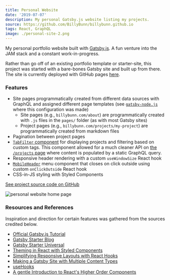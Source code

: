 ```yaml
---
title: Personal Website
date: '2019-07-07'
description: My personal Gatsby.js website listing my projects.
source: https://github.com/BillyBunn/billybunn.github.io
tags: React, GraphQL
image: ./personal-site-2.png
---
```


My personal portfolio website built with [Gatsby.js](https://www.gatsbyjs.org/). A fun venture into the JAM stack and a constant work-in-progress.

Rather than go off of an existing portfolio template or starter-site, this project was started with a bare-bones Gatsby site and built up from there. The site is currently deployed with GitHub pages [here](https://billybunn.com/).

### Features

- Site pages programmatically created from different data sources with GraphQL and assigned different page templates (see [`gatsby-node.js`](https://github.com/BillyBunn/billybunn.github.io/blob/development/gatsby-node.js) where this configuration was made)
  - Site pages (e.g., `billybunn.com/about`) are programmatically created with `.js` files in the `pages/` folder (as with most Gatsby sites)
  - Project pages (e.g., `billybunn.com/projects/my-project`) are programmatically created from markdown files
- Pagination between project pages
- [`TabFilter` component](https://github.com/BillyBunn/billybunn.github.io/blob/development/src/components/tab-filter/tab-filter.js) for displaying projects and filtering based on custom tags. This component allowed for a much cleaner API on [the `/projects` page](https://github.com/BillyBunn/billybunn.github.io/blob/development/src/pages/projects.js) where content is populated by a static GraphQL query.
- Responsive header rendering with a custom `useWindowSize` React hook
- [`MobileHeader`](https://github.com/BillyBunn/billybunn.github.io/blob/development/src/components/header/mobile-header/mobile-header.js) menu component that closes on click outside using custom `onClickOutside` React hook
- CSS-in-JS styling with Styled Components

[See project source code on GitHub](https://github.com/BillyBunn/billybunn.github.io)

![personal website home page](./personal-site-1.png)

### Resources and References

Inspiration and direction for certain features was gathered from the sources credited below.

- [Official Gatsby.js Tutorial](https://www.gatsbyjs.org/tutorial/)
- [Gatsby Starter Blog](https://www.gatsbyjs.org/starters/gatsbyjs/gatsby-starter-blog/)
- [Gatsby Starter Universal](https://www.gatsbyjs.org/starters/fabe/gatsby-universal/)
- [Theming in React with Styled Components](https://medium.com/@rossbulat/creating-themes-in-react-with-styled-components-6fce744b4e54)
- [Simplifying Responsive Layouts with React Hooks](https://hackernoon.com/simplifying-responsive-layouts-with-react-hooks-19db73893a7a)
- [Making a Gatsby Site with Multiple Content Types](https://chipcullen.com/making-multiple-content-types-in-gatsby/)
- [useHooks](https://usehooks.com/)
- [A gentle Introduction to React's Higher Order Components](https://hackernoon.com/simplifying-responsive-layouts-with-react-hooks-19db73893a7a)
